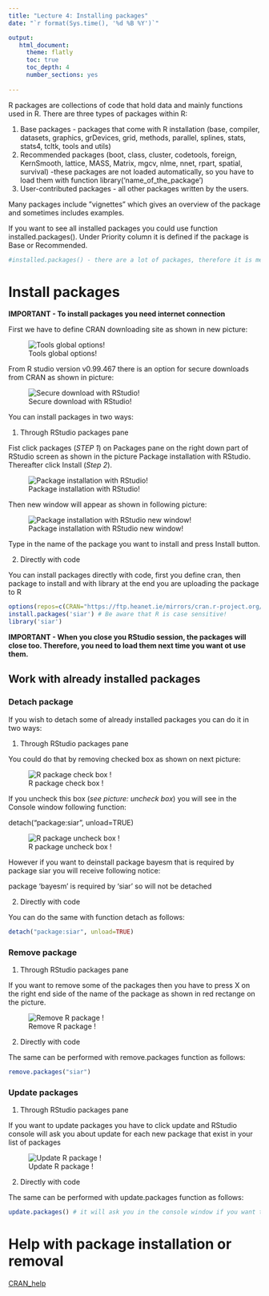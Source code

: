 ```yaml
---
title: "Lecture 4: Installing packages"
date: "`r format(Sys.time(), '%d %B %Y')`"

output:
   html_document:
     theme: flatly
     toc: true
     toc_depth: 4
     number_sections: yes
     
---
```


R packages are collections of code that hold data and mainly functions used in R. There are three types of packages within R: 

1. Base packages - packages that come with R installation (base, compiler, datasets, graphics, grDevices, grid, methods, parallel, splines, stats, stats4, tcltk, tools and utils)
2. Recommended packages (boot, class, cluster, codetools, foreign, KernSmooth, lattice, MASS, Matrix, mgcv, nlme, nnet, rpart, spatial, survival) -these packages are not loaded automatically, so you have to load them with function library('name_of_the_package')
2. User-contributed packages - all other packages written by the users.


Many  packages include ”vignettes” which gives an overview of the package and sometimes includes examples.

If you want to see all installed packages you could use function installed.packages(). Under Priority column it is defined if the package is Base or Recommended.

```r
#installed.packages() - there are a lot of packages, therefore it is mentioned here as a comment
```

# Install packages

**IMPORTANT - To install packages you need internet connection**

First we have to define CRAN downloading site as shown in new picture:

![Tools global options!](/Users/alendzidic/Documents/PROJECTS/R_lectures/L4/Tools_global_options.png)


From R studio version v0.99.467 there is an option for secure downloads from CRAN as shown in picture:

![Secure download with RStudio!](/Users/alendzidic/Documents/PROJECTS/R_lectures/L4/Secure_and_CRAN_Ireland.jpg)


You can install packages in two ways:

1. Through RStudio packages pane 

Fist click packages (*STEP 1*) on Packages pane on the right down part of RStudio screen as shown in the picture Package installation with RStudio. Thereafter click Install (*Step 2*).

![Package installation with RStudio!](/Users/alendzidic/Documents/PROJECTS/R_lectures/L4/Package_pane_installation.jpg)


Then new window will appear as shown in following picture:

![Package installation with RStudio new window!](/Users/alendzidic/Documents/PROJECTS/R_lectures/L4/Install_siar_package.png)

Type in the name of the package you want to install and press Install button.


2. Directly with code

You can install packages directly with code, first you define cran, then package to install and with library at the end you are uploading the package to R
```r
options(repos=c(CRAN="https://ftp.heanet.ie/mirrors/cran.r-project.org/"))
install.packages('siar') # Be aware that R is case sensitive!
library('siar')
```

**IMPORTANT - When you close you RStudio session, the packages will close too. Therefore, you need to load them next time you want ot use them.**


## Work with already installed packages


### Detach package

If you wish to detach some of already installed packages you can do it in two ways:

1. Through RStudio packages pane 

You could do that by removing checked box as shown on next picture:

![R package check box !](/Users/alendzidic/Documents/PROJECTS/R_lectures/L4/Check_box.jpg)

If you uncheck this box (*see picture: uncheck box*) you will see in the Console window following function:

detach("package:siar", unload=TRUE)

![R package uncheck box !](/Users/alendzidic/Documents/PROJECTS/R_lectures/L4/Uncheck_box.jpg)

However if you want to deinstall package bayesm that is required by package siar you will receive following notice:

package ‘bayesm’ is required by ‘siar’ so will not be detached


2. Directly with code

You can do the same with function detach as follows:

```r
detach("package:siar", unload=TRUE)
```


### Remove package

1. Through RStudio packages pane 

If you want to remove some of the packages then you have to press X on the right end side of the name of the package as shown in red rectange on the picture.

![Remove R package !](/Users/alendzidic/Documents/PROJECTS/R_lectures/L4/Uninstall.jpg)

2. Directly with code


The same can be performed with remove.packages function as follows:

```r
remove.packages("siar")
```



### Update packages

1. Through RStudio packages pane 

If you want to update packages you have to click update and RStudio console will ask you about update for each new package that exist in your list of packages

![Update R package !](/Users/alendzidic/Documents/PROJECTS/R_lectures/L4/Update.jpg)

2. Directly with code

The same can be performed with update.packages function as follows:

```r
update.packages() # it will ask you in the console window if you want to update packages with multichoice answer (yes/no/cancel)
```


# Help with package installation or removal

[CRAN_help](https://cran.r-project.org/doc/FAQ/R-FAQ.html)

